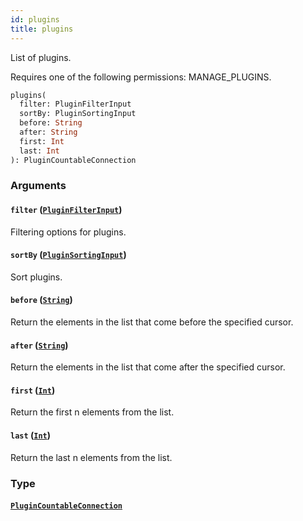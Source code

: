 ```yaml
---
id: plugins
title: plugins
---
```


List of plugins.

Requires one of the following permissions: MANAGE_PLUGINS.

```graphql
plugins(
  filter: PluginFilterInput
  sortBy: PluginSortingInput
  before: String
  after: String
  first: Int
  last: Int
): PluginCountableConnection
```

### Arguments

#### `filter` ([`PluginFilterInput`](../../../developer/api-reference/inputs/plugin-filter-input))

Filtering options for plugins.

#### `sortBy` ([`PluginSortingInput`](../../../developer/api-reference/inputs/plugin-sorting-input))

Sort plugins.

#### `before` ([`String`](../../../developer/api-reference/scalars/string))

Return the elements in the list that come before the specified cursor.

#### `after` ([`String`](../../../developer/api-reference/scalars/string))

Return the elements in the list that come after the specified cursor.

#### `first` ([`Int`](../../../developer/api-reference/scalars/int))

Return the first n elements from the list.

#### `last` ([`Int`](../../../developer/api-reference/scalars/int))

Return the last n elements from the list.

### Type

#### [`PluginCountableConnection`](../../../developer/api-reference/objects/plugin-countable-connection)
